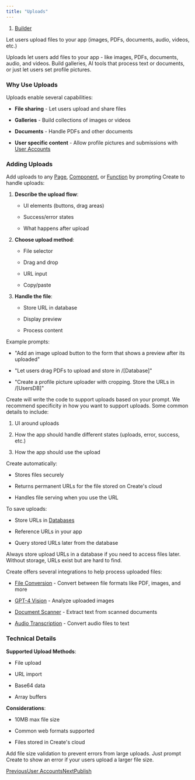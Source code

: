```yaml
---
title: "Uploads"
---
```


1. [Builder](/create/builder-add-ons)

Let users upload files to your app (images, PDFs, documents, audio, videos, etc.)

Uploads let users add files to your app - like images, PDFs, documents, audio, and videos. Build galleries, AI tools that process text or documents, or just let users set profile pictures.

### Why Use Uploads

Uploads enable several capabilities:

* **File sharing** - Let users upload and share files

* **Galleries** - Build collections of images or videos

* **Documents** - Handle PDFs and other documents

* **User specific content** - Allow profile pictures and submissions with [User Accounts](/create/builder-add-ons/user-accounts)

### Adding Uploads

Add uploads to any [Page](/create/builder-add-ons/pages), [Component](/create/builder-add-ons/components), or [Function](/create/builder-add-ons/functions) by prompting Create to handle uploads:

1. **Describe the upload flow**:

   * UI elements (buttons, drag areas)

   * Success/error states

   * What happens after upload

2. **Choose upload method**:

   * File selector

   * Drag and drop

   * URL input

   * Copy/paste

3. **Handle the file**:

   * Store URL in database

   * Display preview

   * Process content

Example prompts:

* "Add an image upload button to the form that shows a preview after its uploaded"

* "Let users drag PDFs to upload and store in /\[Database]"

* "Create a profile picture uploader with cropping. Store the URLs in /\[UsersDB]"

Create will write the code to support uploads based on your prompt. We recommend specificity in how you want to support uploads. Some common details to include:

1. UI around uploads

2. How the app should handle different states (uploads, error, success, etc.)

3. How the app should use the upload

Create automatically:

* Stores files securely

* Returns permanent URLs for the file stored on Create's cloud

* Handles file serving when you use the URL

To save uploads:

* Store URLs in [Databases](/create/builder-add-ons/databases-beta)

* Reference URLs in your app

* Query stored URLs later from the database

Always store upload URLs in a database if you need to access files later. Without storage, URLs exist but are hard to find.

Create offers several integrations to help process uploaded files:

* [File Conversion](/create/builder-add-ons/integrations#file-conversion) - Convert between file formats like PDF, images, and more

* [GPT-4 Vision](/create/builder-add-ons/integrations#gpt-4-vision) - Analyze uploaded images

* [Document Scanner](/create/builder-add-ons/integrations#document-scanner) - Extract text from scanned documents

* [Audio Transcription](/create/builder-add-ons/integrations#audio-transcription) - Convert audio files to text

### Technical Details

**Supported Upload Methods**:

* File upload

* URL import

* Base64 data

* Array buffers

**Considerations**:

* 10MB max file size

* Common web formats supported

* Files stored in Create's cloud

Add file size validation to prevent errors from large uploads. Just prompt Create to show an error if your users upload a larger file size.

[PreviousUser Accounts](/create/builder-add-ons/user-accounts)[NextPublish](/create/publish-and-share/publish)
